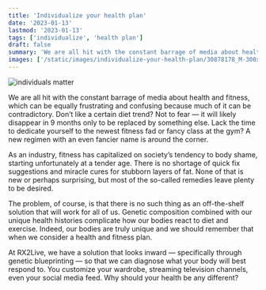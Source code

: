 ```yaml
---
title: 'Individualize your health plan'
date: '2023-01-13'
lastmod: '2023-01-13'
tags: ['individualize', 'health plan']
draft: false
summary: 'We are all hit with the constant barrage of media about health and fitness, which can be equally frustrating and confusing because much of it can be contradictory. Don’t like a certain diet trend? Not to fear — it will likely disappear in 9 months...'
images: ['/static/images/individualize-your-health-plan/30878178_M-300x199.jpg']
---
```


![individuals matter](/static/images/individualize-your-health-plan/30878178_M-300x199.jpg)

We are all hit with the constant barrage of media about health and fitness, which can be equally frustrating and confusing because much of it can be contradictory. Don’t like a certain diet trend? Not to fear — it will likely disappear in 9 months only to be replaced by something else. Lack the time to dedicate yourself to the newest fitness fad or fancy class at the gym? A new regimen with an even fancier name is around the corner.

As an industry, fitness has capitalized on society’s tendency to body shame, starting unfortunately at a tender age. There is no shortage of quick fix suggestions and miracle cures for stubborn layers of fat. None of that is new or perhaps surprising, but most of the so-called remedies leave plenty to be desired.

The problem, of course, is that there is no such thing as an off-the-shelf solution that will work for all of us. Genetic composition combined with our unique health histories complicate how our bodies react to diet and exercise. Indeed, our bodies are truly unique and we should remember that when we consider a health and fitness plan.

At RX2Live, we have a solution that looks inward — specifically through genetic blueprinting — so that we can diagnose what your body will best respond to. You customize your wardrobe, streaming television channels, even your social media feed. Why should your health be any different?